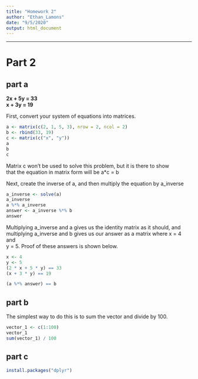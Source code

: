 ```yaml
---
title: "Homework 2"
author: "Ethan_Lamons"
date: "9/5/2020"
output: html_document
---
```


-------

# Part 2

## part a

__2x + 5y = 33__  
__x + 3y = 19__  


First, convert your system of equations into matrices.
```r
a <- matrix(c(2, 1, 5, 3), nrow = 2, ncol = 2)
b <- rbind(33, 19)
c <- matrix(c("x", "y"))
a
b
c
```
Matrix c won't be used to solve this problem, but it is there to show  
that the equation in matrix form will be a*c = b


Next, create the inverse of a, and then multiply the equation by a_inverse
```r
a_inverse <- solve(a)
a_inverse
a %*% a_inverse
answer <- a_inverse %*% b
answer
```
Multiplying a_inverse and a gives us the identity matrix as it should, and   
multiplying a_inverse and b gives us our answer as a matrix where x = 4 and  
y = 5.  Proof of these answers is shown below.
```r
x <- 4
y <- 5
(2 * x + 5 * y) == 33
(x + 3 * y) == 19

(a %*% answer) == b
```


## part b

The simplest way to do this is to sum the vector and divide by 100.
```r
vector_1 <- c(1:100)
vector_1
sum(vector_1) / 100
```

## part c

```r
install.packages("dplyr")
```

